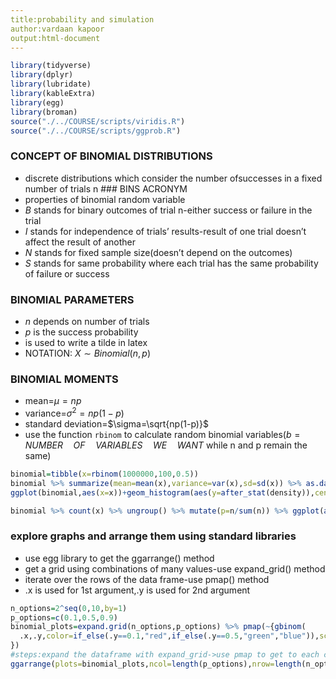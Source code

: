 ```yaml
---
title:probability and simulation
author:vardaan kapoor
output:html-document
---
```


```r
library(tidyverse)
library(dplyr)
library(lubridate)
library(kableExtra)
library(egg)
library(broman)
source("./../COURSE/scripts/viridis.R")
source("./../COURSE/scripts/ggprob.R")
```

### CONCEPT OF BINOMIAL DISTRIBUTIONS
- discrete distributions which consider the number ofsuccesses in a fixed number of trials n
### BINS ACRONYM
- properties of binomial random variable
- $B$ stands for binary outcomes of trial n-either success or failure in the trial
- $I$ stands for independence of trials' results-result of one trial doesn't affect the result of another
- $N$ stands for fixed sample size(doesn't depend on the outcomes)
- $S$ stands for same probability where each trial has the same probability of failure or success

### BINOMIAL PARAMETERS
- $n$ depends on number of trials
- $p$ is the success probability
- \sim is used to write a tilde in latex
- NOTATION: $X \sim Binomial(n,p)$

### BINOMIAL MOMENTS
- mean=$\mu=np$
- variance=$\sigma^2=np(1-p)$
- standard deviation=$\sigma=\sqrt{np(1-p)}$
- use the function `rbinom` to calculate random binomial variables($b=NUMBER\quad OF\quad VARIABLES\quad WE\quad WANT$ while n and p remain the same)

```r
binomial=tibble(x=rbinom(1000000,100,0.5))
binomial %>% summarize(mean=mean(x),variance=var(x),sd=sd(x)) %>% as.data.frame()
ggplot(binomial,aes(x=x))+geom_histogram(aes(y=after_stat(density)),center=50,binwidth=1,color="black",fill="firebrick")+theme_minimal()
```

```r
binomial %>% count(x) %>% ungroup() %>% mutate(p=n/sum(n)) %>% ggplot(aes(x=x,y=p,xend=x,yend=0))+geom_segment(color="blue")+geom_hline(yintercept=0)+theme_minimal()

```

### explore graphs and arrange them using standard libraries
- use egg library to get the ggarrange() method
- get a grid using combinations of many values-use expand_grid() method
- iterate over the rows of the data frame-use pmap() method
- .x is used for 1st argument,.y is used for 2nd argument

```r
n_options=2^seq(0,10,by=1)
p_options=c(0.1,0.5,0.9)
binomial_plots=expand.grid(n_options,p_options) %>% pmap(~{gbinom(
  .x,.y,color=if_else(.y==0.1,"red",if_else(.y==0.5,"green","blue")),scale=TRUE)+theme_minimal()
})
#steps:expand the dataframe with expand_grid->use pmap to get to each column each of which contains a value of n and p
ggarrange(plots=binomial_plots,ncol=length(p_options),nrow=length(n_options))
```


